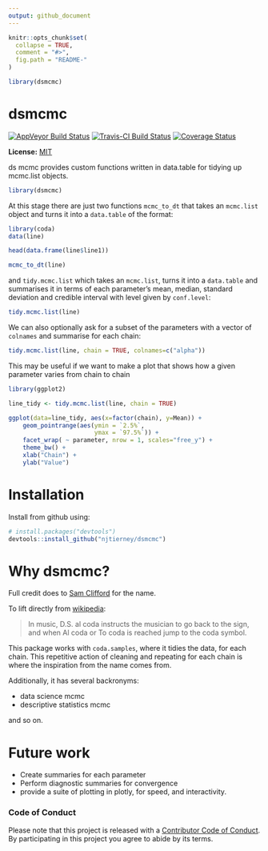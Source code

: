 ```yaml
---
output: github_document
---
```


<!-- README.md is generated from README.Rmd. Please edit that file -->

```r
knitr::opts_chunk$set(
  collapse = TRUE,
  comment = "#>",
  fig.path = "README-"
)

library(dsmcmc)
```

# dsmcmc
[![AppVeyor Build Status](https://ci.appveyor.com/api/projects/status/github/njtierney/dsmcmc?branch=master&svg=true)](https://ci.appveyor.com/project/njtierney/dsmcmc)
[![Travis-CI Build Status](https://travis-ci.org/njtierney/dsmcmc.svg?branch=master)](https://travis-ci.org/njtierney/dsmcmc)
[![Coverage Status](https://img.shields.io/codecov/c/github/njtierney/dsmcmc/master.svg)](https://codecov.io/github/njtierney/dsmcmc?branch=master)

**License:** [MIT](https://opensource.org/licenses/MIT)

ds mcmc provides custom functions written in data.table for tidying up mcmc.list objects.

``` r
library(dsmcmc)
```

At this stage there are just two functions `mcmc_to_dt` that takes an `mcmc.list` object and turns it into a `data.table` of the format:

``` r
library(coda)
data(line)

head(data.frame(line$line1))

mcmc_to_dt(line)

```


and `tidy.mcmc.list` which takes an `mcmc.list`, turns it into a `data.table` and summarises it in terms of each parameter's mean, median, standard deviation and credible interval with level given by `conf.level`:

``` r
tidy.mcmc.list(line)
```

We can also optionally ask for a subset of the parameters with a vector of `colnames` and summarise for each chain:

``` r
tidy.mcmc.list(line, chain = TRUE, colnames=c("alpha"))
```

This may be useful if we want to make a plot that shows how a given parameter varies from chain to chain

``` r
library(ggplot2)

line_tidy <- tidy.mcmc.list(line, chain = TRUE)

ggplot(data=line_tidy, aes(x=factor(chain), y=Mean)) +
    geom_pointrange(aes(ymin = `2.5%`,
                        ymax = `97.5%`)) +
    facet_wrap( ~ parameter, nrow = 1, scales="free_y") +
    theme_bw() +
    xlab("Chain") +
    ylab("Value")
```

# Installation

Install from github using:

```r
# install.packages("devtools")
devtools::install_github("njtierney/dsmcmc")
```

# Why dsmcmc?

Full credit does to [Sam Clifford](https://samclifford.info/) for the name. 

To lift directly from [wikipedia](https://en.wikipedia.org/wiki/Dal_Segno):

> In music, D.S. al coda instructs the musician to go back to the sign, and when Al coda or To coda is reached jump to the coda symbol.

This package works with `coda.samples`, where it tidies the data, for each chain. This repetitive action of cleaning and repeating for each chain is where the inspiration from the name comes from.

Additionally, it has several backronyms:

- data science mcmc
- descriptive statistics mcmc

and so on.

# Future work

- Create summaries for each parameter
- Perform diagnostic summaries for convergence
- provide a suite of plotting in plotly, for speed, and interactivity.

### Code of Conduct

Please note that this project is released with a [Contributor Code of Conduct](CONDUCT.md). By participating in this project you agree to abide by its terms.
